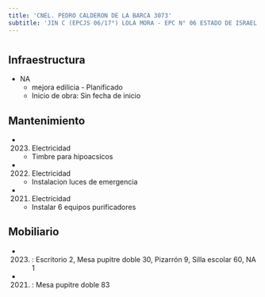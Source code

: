 ```yaml
---
title: 'CNEL. PEDRO CALDERON DE LA BARCA 3073'
subtitle: 'JIN C (EPCJS 06/17°) LOLA MORA - EPC N° 06 ESTADO DE ISRAEL'
---
```


#
## Infraestructura

* NA 
    + mejora edilicia - Planificado 
    + Inicio de obra: Sin fecha de inicio 






## Mantenimiento

*  (2023) Electricidad 
    + Timbre para hipoacsicos

*  (2022) Electricidad 
    + Instalacion luces de emergencia

*  (2021) Electricidad 
    + Instalar 6 equipos purificadores





## Mobiliario

*  (2023) : Escritorio 2, Mesa pupitre doble 30, Pizarrón 9, Silla escolar 60, NA 1 

*  (2021) : Mesa pupitre doble 83 



